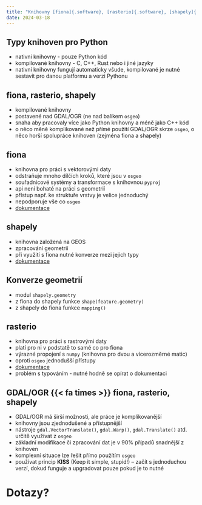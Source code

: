 ```yaml
---
title: "Knihovny [fiona]{.software}, [rasterio]{.software}, [shapely]{.software}"
date: 2024-03-18
---
```


## Typy knihoven pro Python

- nativní knihovny - pouze Python kód
- kompilované knihovny - C, C++, Rust nebo i jiné jazyky
- nativní knihovny fungují automaticky všude, kompilované je nutné sestavit pro danou platformu a verzi Pythonu

## [fiona]{.software}, [rasterio]{.software}, [shapely]{.software}

- kompilované knihovny
- postavené nad [GDAL/OGR]{.software} (ne nad balíkem `osgeo`)
- snaha aby pracovaly více jako Python knihovny a méně jako C++ kód
- o něco měně komplikované než přímé použití [GDAL/OGR]{.software} skrze `osgeo`, o něco horší spolupráce knihoven (zejména fiona a shapely)

## [fiona]{.software}

- knihovna pro práci s vektorovými daty
- odstraňuje mnoho dílčích kroků, které jsou v `osgeo`
- souřadnicové systémy a transformace s knihovnou `pyproj`
- api není bohaté na práci s geometrií
- přístup např. ke struktuře vrstvy je velice jednoduchý
- nepodporuje vše co `osgeo`
- [dokumentace](https://fiona.readthedocs.io/en/stable/index.html)

## [shapely]{.software}

- knihovna založená na [GEOS]{.software}
- zpracování geometrií
- při využití s [fiona]{.software} nutné konverze mezi jejich typy
- [dokumentace](https://shapely.readthedocs.io/en/stable/index.html)

## Konverze geometrií

- modul `shapely.geometry`
- z [fiona]{.software} do [shapely]{.software} funkce `shape(feature.geometry)`
- z [shapely]{.software} do [fiona]{.software} funkce `mapping()`

## [rasterio]{.software}

- knihovna pro práci s rastrovými daty
- platí pro ni v podstatě to samé co pro [fiona]{.software}
- výrazné propojení s `numpy` (knihovna pro dvou a vícerozměrné matic)
- oproti `osgeo` jednodušší přístupy
- [dokumentace](https://fiona.readthedocs.io/en/stable/index.html)
- problém s typováním - nutné hodně se opírat o dokumentaci

## [GDAL/OGR]{.software} {{< fa times >}} [fiona]{.software}, [rasterio]{.software}, [shapely]{.software}

- GDAL/OGR má širší možnosti, ale práce je komplikovanější
- knihovny jsou zjednodušené a přístupnější
- nástroje `gdal.VectorTranslate()`, `gdal.Warp()`, `gdal.Translate()` atd. určitě využívat z `osgeo`
- základní modifikace či zpracování dat je v 90% případů snadnější z knihoven 
- komplexní situace lze řešit přímo použítím `osgeo`
- používat princip **KISS** (Keep it simple, stupid!)  -- začít s jednoduchou verzí, dokud funguje a upgradovat pouze pokud je to nutné
   
# Dotazy? {.center}